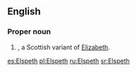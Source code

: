 ==English==

===Proper noun===
{{en-proper noun}}

# {{given name|female|from=Hebrew}}, a Scottish variant of [[Elizabeth]].

[[es:Elspeth]]
[[pl:Elspeth]]
[[ru:Elspeth]]
[[sr:Elspeth]]